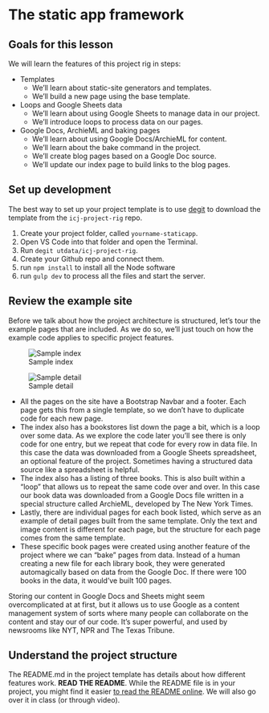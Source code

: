 # The static app framework

## Goals for this lesson

We will learn the features of this project rig in steps:

- Templates
    - We'll learn about static-site generators and templates.
    - We'll build a new page using the base template.
- Loops and Google Sheets data
    - We'll learn about using Google Sheets to manage data in our project.
    - We'll introduce loops to process data on our pages.

- Google Docs, ArchieML and baking pages
    - We'll learn about using Google Docs/ArchieML for content.
    - We'll learn about the bake command in the project.
    - We'll create blog pages based on a Google Doc source.
    - We'll update our index page to build links to the blog pages.

## Set up development

The best way to set up your project template is to use [degit](https://www.npmjs.com/package/degit) to download the template from the `icj-project-rig` repo.

1. Create your project folder, called `yourname-staticapp`.
2. Open VS Code into that folder and open the Terminal.
3. Run `degit utdata/icj-project-rig`.
4. Create your Github repo and connect them.
5. run `npm install` to install all the Node software
6. run `gulp dev` to process all the files and start the server.

## Review the example site

Before we talk about how the project architecture is structured, let's tour the example pages that are included. As we do so, we'll just touch on how the example code applies to specific project features.

::: {layout-ncol=2}
![Sample index](images/sapp-example-index.png)

![Sample detail](images/sapp-example-detail.png)
:::



- All the pages on the site have a Bootstrap Navbar and a footer. Each page gets this from a single template, so we don't have to duplicate code for each new page.
- The index also has a bookstores list down the page a bit, which is a loop over some data. As we explore the code later you'll see there is only code for one entry, but we repeat that code for every row in data file. In this case the data was downloaded from a Google Sheets spreadsheet, an optional feature of the project. Sometimes having a structured data source like a spreadsheet is helpful.
- The index also has a listing of three books. This is also built within a "loop" that allows us to repeat the same code over and over. In this case our book data was downloaded from a Google Docs file written in a special structure called ArchieML, developed by The New York Times.
- Lastly, there are individual pages for each book listed, which serve as an example of detail pages built from the same template. Only the text and image content is different for each page, but the structure for each page comes from the same template.
- These specific book pages were created using another feature of the project where we can "bake" pages from data. Instead of a human creating a new file for each library book, they were generated automagically based on data from the Google Doc. If there were 100 books in the data, it would've built 100 pages.

Storing our content in Google Docs and Sheets might seem overcomplicated at at first, but it allows us to use Google as a content management system of sorts where many people can collaborate on the content and stay our of our code. It's super powerful, and used by newsrooms like NYT, NPR and The Texas Tribune.

## Understand the project structure

The README.md in the project template has details about how different features work. **READ THE README**. While the README file is in your project, you might find it easier [to read the README online](https://github.com/utdata/icj-project-rig). We will also go over it in class (or through video).
